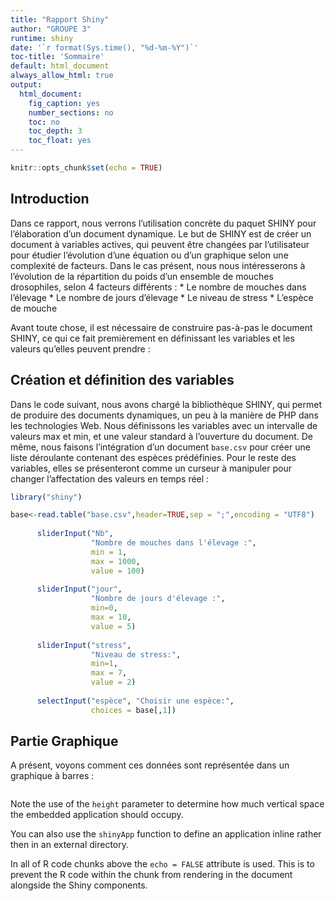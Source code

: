 ```yaml
---
title: "Rapport Shiny"
author: "GROUPE 3"
runtime: shiny
date: '`r format(Sys.time(), "%d-%m-%Y")`'
toc-title: 'Sommaire'
default: html_document
always_allow_html: true
output:
  html_document:
    fig_caption: yes
    number_sections: no
    toc: no
    toc_depth: 3
    toc_float: yes
---
```


```r
knitr::opts_chunk$set(echo = TRUE)
```
## Introduction
Dans ce rapport, nous verrons l'utilisation concrète du paquet SHINY pour l'élaboration d'un document dynamique. 
Le but de SHINY est de créer un document à variables actives, qui peuvent être changées par l'utilisateur pour étudier l'évolution d'une équation ou d'un graphique selon une complexité de facteurs.
Dans le cas présent, nous nous intéresserons à l'évolution de la répartition du poids d'un ensemble de mouches drosophiles, selon 4 facteurs différents :
* Le nombre de mouches dans l'élevage
* Le nombre de jours d'élevage
* Le niveau de stress
* L'espèce de mouche

Avant toute chose, il est nécessaire de construire pas-à-pas le document SHINY, ce qui ce fait premièrement en définissant les variables et les valeurs qu'elles peuvent prendre :

## Création et définition des variables

Dans le code suivant, nous avons chargé la bibliothèque SHINY, qui permet de produire des documents dynamiques, un peu à la manière de PHP dans les technologies Web. Nous définissons les variables avec un intervalle de valeurs max et min, et une valeur standard à l'ouverture du document. De même, nous faisons l'intégration d'un document ```base.csv``` pour créer une liste déroulante contenant des espèces prédéfinies. Pour le reste des variables, elles se présenteront comme un curseur à manipuler pour changer l'affectation des valeurs en temps réel :


```r
library("shiny")

base<-read.table("base.csv",header=TRUE,sep = ";",encoding = "UTF8")
        
      sliderInput("Nb",
                  "Nombre de mouches dans l'élevage :",
                  min = 1,
                  max = 1000,
                  value = 100)
      
      sliderInput("jour",
                  "Nombre de jours d'élevage :",
                  min=0,
                  max = 10,
                  value = 5)
      
      sliderInput("stress",
                  "Niveau de stress:",
                  min=1,
                  max = 7,
                  value = 2)
      
      selectInput("espèce", "Choisir une espèce:",
                  choices = base[,1])
```

## Partie Graphique

A présent, voyons comment ces données sont représentée dans un graphique à barres :

```r

```

Note the use of the `height` parameter to determine how much vertical space the embedded application should occupy.

You can also use the `shinyApp` function to define an application inline rather then in an external directory.

In all of R code chunks above the `echo = FALSE` attribute is used. This is to prevent the R code within the chunk from rendering in the document alongside the Shiny components.



